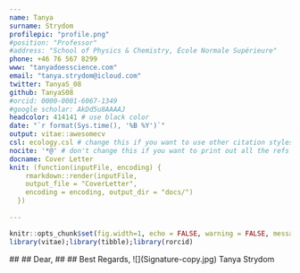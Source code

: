 ```yaml
---
name: Tanya
surname: Strydom
profilepic: "profile.png"
#position: "Professor"
#address: "School of Physics & Chemistry, École Normale Supérieure"
phone: +46 76 567 8299
www: "tanyadoesscience.com"
email: "tanya.strydom@icloud.com"
twitter: TanyaS_08
github: TanyaS08
#orcid: 0000-0001-6067-1349
#google scholar: AkDd5u8AAAAJ
headcolor: 414141 # use black color
date: "`r format(Sys.time(), '%B %Y')`"
output: vitae::awesomecv
csl: ecology.csl # change this if you want to use other citation styles
nocite: '*@' # don't change this if you want to print out all the refs
docname: Cover Letter
knit: (function(inputFile, encoding) {
    rmarkdown::render(inputFile,
    output_file = "CoverLetter",
    encoding = encoding, output_dir = "docs/")
  })
   
---
```


```r
knitr::opts_chunk$set(fig.width=1, echo = FALSE, warning = FALSE, message = FALSE)
library(vitae);library(tibble);library(rorcid)
```

<div text-align: justify">
##
##
Dear,  

## 
 


##
Best Regards,  
![](Signature-copy.jpg)  
Tanya Strydom  

</div>